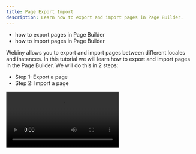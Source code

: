 ```yaml
---
title: Page Export Import
description: Learn how to export and import pages in Page Builder.
---
```



<Alert type="success" title="WHAT YOU'LL LEARN">

- how to export pages in Page Builder
- how to import pages in Page Builder

</Alert>

Webiny allows you to export and import pages between different locales and instances. In this tutorial we will learn how to export and import pages in the Page Builder. We will do this in 2 steps:

- Step 1: Export a page
- Step 2: Import a page

<Video src={exportImport} controls={true} />

## Prerequisites

To follow this tutorial, you need a page in the Page Builder to import. If you don't have a page, please follow the [Create Page](/docs/{version}/user-guides/page-builder/essentials/create-page) tutorial to create it.

## Step 1: Export a Page

In this step, we will export the **The benefits of a Serverless CMS** page we created in the [Create Page](/docs/{version}/user-guides/page-builder/essentials/create-page) tutorial.

1. From the **Side Menu**, click **Page Builder** > **PAGES** > **Pages**.

    ✔️ The **Pages** screen opens.

2. Select the checkbox on the **The benefits of a Serverless CMS** list item in the list of pages.

    **Note**: You can export more than one page at a time by selecting the checkboxes of the pages you want to export. If you want to export all the pages at once, don't select any checkbox.

3. Click the **EXPORT** icon.

    ✔️ The **Select Page Revision** screen opens.

4. Select revision:

    | If                                                                                        | Then                 |
    | :---                                                                                      | :---                 |
    | You want to export the published revision of the selected page                            | Click **Published**  |
    | You want to export the latest revision of the selected page that may not be published     | Click **Latest**     |

5. Click **CONTINUE**.

    ✔️ A screen appears with the prompt **Your export is now ready!**

6. Click the **COPY** icon to copy the export URL.

    (Or click **DOWNLOAD** to download the ZIP archive.)

7. Click **CLOSE**.


## Step 2: Import a Page

In this step, we will import the page we exported in Step 1. For this, you need to open the locale or instance in which you want to import the page.

1. From the **Side Menu**, click **Page Builder** > **PAGES** > **Pages**.

    ✔️ The **Pages** screen opens.

2. Click the **IMPORT** icon.

    ✔️ The **Select a category** screen opens.

3. Click **Static**.

4. Click **PASTE FILE URL** to import the page with the copied URL.

    (Or click **UPLOAD FILE** to import the page with the downloaded ZIP archive.)

5. Paste the copied URL in the **File URL** textbox and click **CONTINUE**.

    (Or upload the downloaded ZIP archive.)

    ✔️ The **Import Pages** screen appears with the message "All pages have been imported".

7. Click **CONTINUE**.

    ✔️The **Pages** screen opens with the imported pages available in the list of pages.

